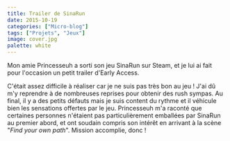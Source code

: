 ```yaml
---
title: Trailer de SinaRun
date: 2015-10-19
categories: ["Micro-blog"]
tags: ["Projets", "Jeux"]
image: cover.jpg
palette: white
---
```


Mon amie Princesseuh a sorti son jeu SinaRun sur Steam, et je lui ai fait pour l'occasion un petit trailer d'Early Access.

<YouTube id="2bWYz-8PdaY" />

C'était assez difficile à réaliser car je ne suis pas très bon au jeu ! J'ai dû m'y reprendre à de nombreuses reprises pour obtenir des rush sympas. Au final, il y a des petits défauts mais je suis content du rythme et il véhicule bien les sensations offertes par le jeu. Princesseuh m'a raconté que certaines personnes n'étaient pas particulièrement emballées par SinaRun au premier abord, et ont soudain compris son intérêt en arrivant à la scène "_Find your own path_". Mission accomplie, donc !
